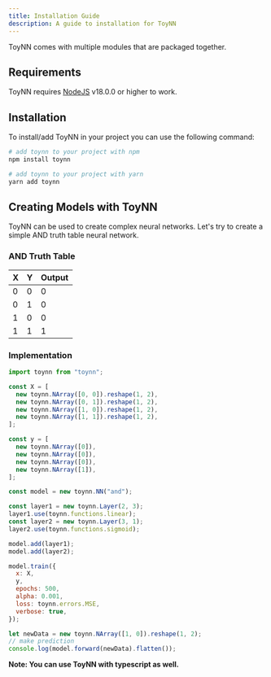 ```yaml
---
title: Installation Guide
description: A guide to installation for ToyNN
---
```



ToyNN comes with multiple modules that are packaged together.

## Requirements

ToyNN requires [NodeJS](https://nodejs.org) v18.0.0 or higher to work.

## Installation

To install/add ToyNN in your project you can use the following command:

<Tabs>
<TabItem label="npm">

```sh
# add toynn to your project with npm
npm install toynn
```

</TabItem>
<TabItem label="Yarn">

```sh
# add toynn to your project with yarn
yarn add toynn
```

</TabItem>
</Tabs>

## Creating Models with ToyNN

ToyNN can be used to create complex neural networks. Let's try to create a simple AND truth table neural network.

### AND Truth Table

| **X** | **Y** | **Output** |
| ----- | ----- | ---------- |
| 0     | 0     | 0          |
| 0     | 1     | 0          |
| 1     | 0     | 0          |
| 1     | 1     | 1          |

### Implementation

```js
import toynn from "toynn";

const X = [
  new toynn.NArray([0, 0]).reshape(1, 2),
  new toynn.NArray([0, 1]).reshape(1, 2),
  new toynn.NArray([1, 0]).reshape(1, 2),
  new toynn.NArray([1, 1]).reshape(1, 2),
];

const y = [
  new toynn.NArray([0]),
  new toynn.NArray([0]),
  new toynn.NArray([0]),
  new toynn.NArray([1]),
];

const model = new toynn.NN("and");

const layer1 = new toynn.Layer(2, 3);
layer1.use(toynn.functions.linear);
const layer2 = new toynn.Layer(3, 1);
layer2.use(toynn.functions.sigmoid);

model.add(layer1);
model.add(layer2);

model.train({
  x: X,
  y,
  epochs: 500,
  alpha: 0.001,
  loss: toynn.errors.MSE,
  verbose: true,
});

let newData = new toynn.NArray([1, 0]).reshape(1, 2);
// make prediction
console.log(model.forward(newData).flatten());
```

**Note: You can use ToyNN with typescript as well.**
